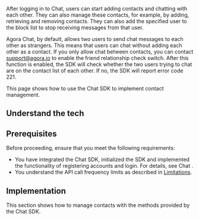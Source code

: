 
After logging in to Chat, users can start adding contacts and chatting with each other. They can also manage these contacts, for example, by adding, retrieving and removing contacts. They can also add the specified user to the block list to stop receiving messages from that user.

Agora Chat, by default, allows two users to send chat messages to each other as strangers. This means that users can chat without adding each other as a contact. If you only allow chat between contacts, you can contact [support@agora.io](support@agora.io) to enable the friend relationship check switch. After this function is enabled, the SDK will check whether the two users trying to chat are on the contact list of each other. If no, the SDK will report error code 221.

This page shows how to use the Chat SDK to implement contact management.

## Understand the tech

<Understand />

## Prerequisites

Before proceeding, ensure that you meet the following requirements:

- You have integrated the Chat SDK, initialized the SDK and implemented the functionality of registering accounts and login. For details, see <Link to="/agora-chat/get-started/get-started-sdk">Chat <Vg k="GET_STARTED"/></Link>.
- You understand the API call frequency limits as described in [Limitations](../reference/limitations).

## Implementation

This section shows how to manage contacts with the methods provided by the Chat SDK.

<ProjectImplement />